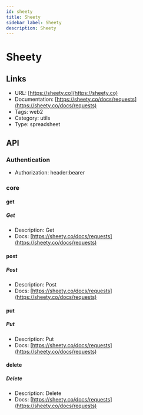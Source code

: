 ```yaml
---
id: sheety
title: Sheety
sidebar_label: Sheety
description: Sheety
---
```


# Sheety

## Links

* URL: [https://sheety.co](https://sheety.co)
* Documentation: [https://sheety.co/docs/requests](https://sheety.co/docs/requests)
* Tags: web2
* Category: utils
* Type: spreadsheet

## API

### Authentication

* Authorization: header:bearer

### core

#### get

##### Get

* Description: Get
* Docs: [https://sheety.co/docs/requests](https://sheety.co/docs/requests)

#### post

##### Post

* Description: Post
* Docs: [https://sheety.co/docs/requests](https://sheety.co/docs/requests)

#### put

##### Put

* Description: Put
* Docs: [https://sheety.co/docs/requests](https://sheety.co/docs/requests)

#### delete

##### Delete

* Description: Delete
* Docs: [https://sheety.co/docs/requests](https://sheety.co/docs/requests)
